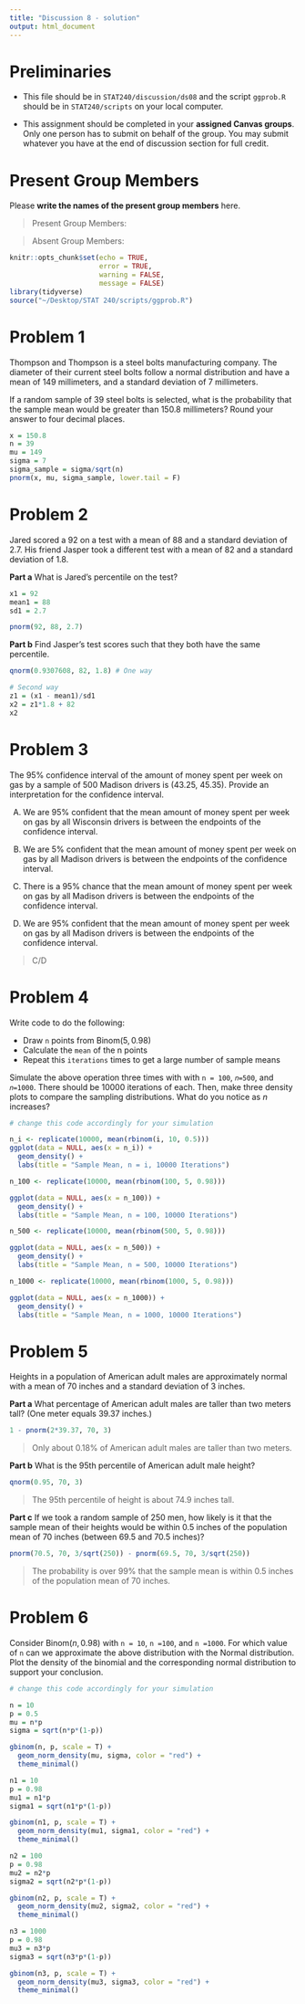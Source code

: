 ```yaml
---
title: "Discussion 8 - solution"
output: html_document
---
```


# Preliminaries

- This file should be in `STAT240/discussion/ds08` and the script `ggprob.R` should be in `STAT240/scripts` on your local computer.

- This assignment should be completed in your **assigned Canvas groups**. Only one person has to submit on behalf of the group. You may submit whatever you have at the end of discussion section for full credit.

# Present Group Members

Please **write the names of the present group members** here.

> Present Group Members:

> Absent Group Members: 



```r
knitr::opts_chunk$set(echo = TRUE, 
                      error = TRUE, 
                      warning = FALSE, 
                      message = FALSE)
library(tidyverse)
source("~/Desktop/STAT 240/scripts/ggprob.R")
```


# Problem 1

Thompson and Thompson is a steel bolts manufacturing company. The diameter of their current steel bolts follow a normal distribution and have a mean of 149 millimeters, and a standard deviation of 7 millimeters.

If a random sample of 39 steel bolts is selected, what is the probability that the sample mean would be greater than 150.8 millimeters? Round your answer to four decimal
places.

```r
x = 150.8
n = 39
mu = 149
sigma = 7
sigma_sample = sigma/sqrt(n)
pnorm(x, mu, sigma_sample, lower.tail = F)
```


# Problem 2

Jared scored a 92 on a test with a mean of 88 and a standard deviation of 2.7. His friend Jasper took a different test with a mean of 82 and a standard deviation of 1.8.

**Part a** What is Jared's percentile on the test?

```r
x1 = 92
mean1 = 88
sd1 = 2.7

pnorm(92, 88, 2.7)
```


**Part b** Find Jasper's test scores such that they both have the same percentile.

```r
qnorm(0.9307608, 82, 1.8) # One way

# Second way
z1 = (x1 - mean1)/sd1
x2 = z1*1.8 + 82
x2
```


# Problem 3

The 95% confidence interval of the amount of money spent per week on gas by a sample of 500 Madison drivers is (43.25, 45.35). Provide an interpretation for the confidence interval.

A) We are 95% confident that the mean amount of money spent per week on gas by
all Wisconsin drivers is between the endpoints of the confidence interval.

B) We are 5% confident that the mean amount of money spent per week on gas by all
Madison drivers is between the endpoints of the confidence interval.

C) There is a 95% chance that the mean amount of money spent per week on gas by
all Madison drivers is between the endpoints of the confidence interval.

D) We are 95% confident that the mean amount of money spent per week on gas by
all Madison drivers is between the endpoints of the confidence interval.

> C/D

# Problem 4

Write code to do the following:

- Draw `n` points from $\text{Binom}(5, 0.98)$
- Calculate the `mean` of the n points
- Repeat this `iterations` times to get a large number of sample means  

Simulate the above operation three times with with `n = 100`, `𝑛=500`, and `𝑛=1000`. There should be 10000 iterations of each. Then, make three density plots to compare the sampling distributions. What do you notice as $n$ increases?


```r
# change this code accordingly for your simulation

n_i <- replicate(10000, mean(rbinom(i, 10, 0.5)))
ggplot(data = NULL, aes(x = n_i)) + 
  geom_density() +
  labs(title = "Sample Mean, n = i, 10000 Iterations")
```



```r
n_100 <- replicate(10000, mean(rbinom(100, 5, 0.98)))

ggplot(data = NULL, aes(x = n_100)) + 
  geom_density() +
  labs(title = "Sample Mean, n = 100, 10000 Iterations")

n_500 <- replicate(10000, mean(rbinom(500, 5, 0.98)))

ggplot(data = NULL, aes(x = n_500)) + 
  geom_density() +
  labs(title = "Sample Mean, n = 500, 10000 Iterations")

n_1000 <- replicate(10000, mean(rbinom(1000, 5, 0.98)))

ggplot(data = NULL, aes(x = n_1000)) + 
  geom_density() +
  labs(title = "Sample Mean, n = 1000, 10000 Iterations")
```

# Problem 5

Heights in a population of American adult males are approximately normal with a mean of 70 inches and a standard deviation of 3 inches.

**Part a** What percentage of American adult males are taller than two meters tall? (One meter equals 39.37 inches.)

```r
1 - pnorm(2*39.37, 70, 3)
```

> Only about 0.18% of American adult males are taller than two meters.

**Part b** What is the 95th percentile of American adult male height?

```r
qnorm(0.95, 70, 3)
```

> The 95th percentile of height is about 74.9 inches tall.

**Part c** If we took a random sample of 250 men, how likely is it that the sample mean of their heights would be within 0.5 inches of the population mean of 70 inches (between 69.5 and 70.5 inches)?

```r
pnorm(70.5, 70, 3/sqrt(250)) - pnorm(69.5, 70, 3/sqrt(250))
```

> The probability is over 99% that the sample mean is within 0.5 inches of the population mean of 70 inches.


# Problem 6

Consider $\text{Binom}(n, 0.98)$ with `n = 10`, `n =100`, and `n =1000`. For which value of `n` can we approximate the above distribution with the Normal distribution. Plot the density of the binomial and the corresponding normal distribution to support your conclusion.


```r
# change this code accordingly for your simulation

n = 10
p = 0.5
mu = n*p
sigma = sqrt(n*p*(1-p))

gbinom(n, p, scale = T) +
  geom_norm_density(mu, sigma, color = "red") +
  theme_minimal()
```



```r
n1 = 10
p = 0.98
mu1 = n1*p
sigma1 = sqrt(n1*p*(1-p))

gbinom(n1, p, scale = T) +
  geom_norm_density(mu1, sigma1, color = "red") +
  theme_minimal()

n2 = 100
p = 0.98
mu2 = n2*p
sigma2 = sqrt(n2*p*(1-p))

gbinom(n2, p, scale = T) +
  geom_norm_density(mu2, sigma2, color = "red") +
  theme_minimal()

n3 = 1000
p = 0.98
mu3 = n3*p
sigma3 = sqrt(n3*p*(1-p))

gbinom(n3, p, scale = T) +
  geom_norm_density(mu3, sigma3, color = "red") +
  theme_minimal()
```







